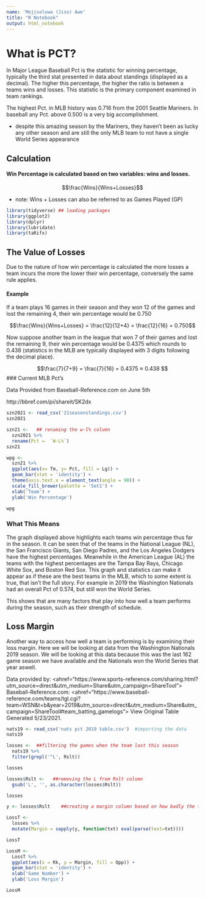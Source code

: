 ```yaml
---
name: 'Mojisoluwa (Jiso) Awe'
title: "R Notebook"
output: html_notebook
---
```


# What is PCT?

In Major League Baseball Pct is the statistic for winning percentage, typically the third stat presented in data about standings (displayed as a decimal). The higher this percentage, the higher the ratio is between a teams wins and losses. This statistic is the primary component examined in team rankings.

The highest Pct. in MLB history was 0.716 from the 2001 Seattle Mariners. In baseball any Pct. above 0.500 is a very big accomplishment.

* despite this amazing season by the Mariners, they haven't been as lucky any other season and are still the only MLB team to not have a single World Series appearance


## Calculation

#### Win Percentage is calculated based on two variables: wins and losses.


$$\frac{Wins}{Wins+Losses}$$

* note: Wins + Losses can also be referred to as Games Played (GP)



```r
library(tidyverse) ## loading packages
library(ggplot2)
library(dplyr)
library(lubridate)
library(taRifx)
```


## The Value of Losses

Due to the nature of how win percentage is calculated the more losses a team incurs the more the lower their win percentage, conversely the same rule applies.

#### Example


If a team plays 16 games in their season and they won 12 of the games and lost the remaining 4, their win percentage would be 0.750



$$\frac{Wins}{Wins+Losses} = \frac{12}{12+4} = \frac{12}{16} = 0.750$$


Now suppose another team in the league that won 7 of their games and lost the remaining 9, their win percentage would be 0.4375 which rounds to 0.438 (statistics in the MLB are typically displayed with 3 digits following the decimal place).


$$\frac{7}{7+9} = \frac{7}{16} = 0.4375 ≈ 0.438 $$
### Current MLB Pct's

Data Provided from Baseball-Reference.com on June 5th

http://bbref.com/pi/shareit/SK2dx

```r
szn2021 <- read_csv('21seasonstandings.csv')
szn2021
```


```r
szn21 <-   ## renaming the w-l% column
  szn2021 %>%
  rename(Pct =  `W-L%`)
szn21
```


```r
wpg <-
  szn21 %>%
  ggplot(aes(x= Tm, y= Pct, fill = Lg)) +
  geom_bar(stat = 'identity') +
  theme(axis.text.x = element_text(angle = 90)) +
  scale_fill_brewer(palette = 'Set1') +
  xlab('Team') +
  ylab('Win Percentage') 

wpg
```

### What This Means

The graph displayed above highlights each teams win percentage thus far in the season. It can be seen that of the teams in the National League (NL), the San Francisco Giants, San Diego Padres, and the Los Angeles Dodgers have the highest percentages. Meanwhile in the American League (AL) the teams with the highest percentages are the Tampa Bay Rays, Chicago White Sox, and Boston Red Sox. This graph and statistics can make it appear as if these are the best teams in the MLB, which to some extent is true, that isn't the full story. For example in 2019 the Washington Nationals had an overall Pct of 0.574, but still won the World Series.

This shows that are many factors that play into how well a team performs during the season, such as their strength of schedule.



## Loss Margin

Another way to access how well a team is performing is by examining their loss margin. Here we will be looking at data from the Washington Nationals 2019 season. We will be looking at this data because this was the last 162 game season we have available and the Nationals won the World Series that year aswell.


Data provided by:
<ahref="https://www.sports-reference.com/sharing.html?utm_source=direct&utm_medium=Share&utm_campaign=ShareTool"> 
Baseball-Reference.com</a>: <ahref="https://www.baseball-reference.com/teams/tgl.cgi?team=WSN&t=b&year=2019&utm_source=direct&utm_medium=Share&utm_campaign=ShareTool#team_batting_gamelogs"> 
View Original Table</a><br>Generated 5/23/2021.


```r
nats19 <- read_csv('nats pct 2019 table.csv')  #importing the data
nats19
```


```r
losses <-  ##filtering the games when the team lost this season
  nats19 %>%
  filter(grepl('^L', Rslt))

losses
```


```r
losses$Rslt <-   ##removing the L from Rslt column
  gsub('L', '', as.character(losses$Rslt))

losses
```



```r
y <- losses$Rslt    ##creating a margin column based on how badly the team lost

LossT <-
  losses %>%
  mutate(Margin = sapply(y, function(txt) eval(parse(text=txt))))

LossT
```



```r
LossM <-
  LossT %>%
  ggplot(aes(x = Rk, y = Margin, fill = Opp)) +
  geom_bar(stat = 'identity') +
  xlab('Game Number') +
  ylab('Loss Margin')

LossM
```



